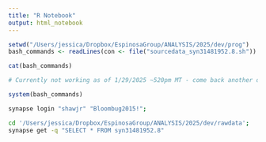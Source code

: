 ```yaml
---
title: "R Notebook"
output: html_notebook
---
```


```r
setwd("/Users/jessica/Dropbox/EspinosaGroup/ANALYSIS/2025/dev/prog")
bash_commands <- readLines(con <- file("sourcedata_syn31481952.8.sh"))

cat(bash_commands)
```

```r
# Currently not working as of 1/29/2025 ~520pm MT - come back another day to download data programmatically.

system(bash_commands)
```

```bash
synapse login "shawjr" "Bloombug2015!";

cd '/Users/jessica/Dropbox/EspinosaGroup/ANALYSIS/2025/dev/rawdata';
synapse get -q "SELECT * FROM syn31481952.8"
```


